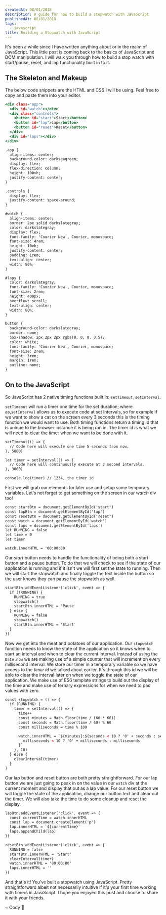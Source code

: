 ```yaml
---
createdAt: 08/01/2018
description: A guide for how to build a stopwatch with JavaScript.
publishedAt: 08/01/2018
tags:
  - javascript
title: Building a Stopwatch with JavaScript
---
```



It's been a while since I have written anything about or in the realm of JavaScript. This little post is coming back to the basics of JavaScript and DOM manipulation. I will walk you through how to build a stop watch with start/pause, reset, and lap functionality built in to it.

## The Skeleton and Makeup

The below code snippets are the HTML and CSS I will be using. Feel free to copy and paste them into your editor.

```html:stopwatch.html
<div class="app">
  <div id="watch"></div>
  <div class="controls">
    <button id="start">Start</button>
    <button id="lap">Lap</button>
    <button id="reset">Reset</button>
  </div>
  <div id="laps"></div>
</div>
```

```css:stopwatch.html
.app {
  align-items: center;
  background-color: darkseagreen;
  display: flex;
  flex-direction: column;
  height: 100vh;
  justify-content: center;
}

.controls {
  display: flex;
  justify-content: space-around;
}

#watch {
  align-items: center;
  border: 2px solid darkslategray;
  color: darkslategray;
  display: flex;
  font-family: 'Courier New', Courier, monospace;
  font-size: 4rem;
  height: 10vh;
  justify-content: center;
  padding: 1rem;
  text-align: center;
  width: 80%;
}

#laps {
  color: darkslategray;
  font-family: 'Courier New', Courier, monospace;
  font-size: 2rem;
  height: 400px;
  overflow: scroll;
  text-align: center;
  width: 80%;
}

button {
  background-color: darkslategray;
  border: none;
  box-shadow: 2px 2px 2px rgba(0, 0, 0, 0.5);
  color: white;
  font-family: 'Courier New', Courier, monospace;
  font-size: 2rem;
  height: 3rem;
  margin: 1rem;
  outline: none;
}
```

## On to the JavaScript

So JavaScript has 2 native timing functions built in: `setTimeout`, `setInterval`.

`setTimeout` will run a timer one time for the set duration; where as,`setInterval` allows us to execute code at set intervals, so for example if we want to show a cat on the screen every 3 seconds this is the timing function we would want to use. Both timing functions return a timing id that is unique to the browser instance it is being ran in. The timer id is what we will need to clear the timer when we want to be done with it.

```javascript:stopwatch.html
setTimeout(() => {
  // Code here will execute one time 5 seconds from now.
}, 5000)

let timer = setInterval(() => {
  // Code here will continuously execute at 3 second intervals.
}, 3000)

console.log(timer) // 1234, the timer id
```

First we will grab our elements for later use and setup some temporary variables. Let's not forget to get something on the screen in our _watch_ div too!

```javascript:stopwatch.html
const startBtn = document.getElementById('start')
const lapBtn = document.getElementById('lap')
const resetBtn = document.getElementById('reset')
const watch = document.getElementById('watch')
const laps = document.getElementById('laps')
let RUNNING = false
let time = 0
let timer

watch.innerHTML = '00:00:00'
```

Our _start_ button needs to handle the functionality of being both a start button and a pause button. To do that we will check to see if the state of our application is running and if it isn't we will first set the state to running. Then we will start the stopwatch and finally toggle the text inside the button so the user knows they can pause the stopwatch as well.

```javascript:stopwatch.html
startBtn.addEventListener('click', event => {
  if (!RUNNING) {
    RUNNING = true
    stopwatch()
    startBtn.innerHTML = 'Pause'
  } else {
    RUNNING = false
    stopwatch()
    startBtn.innerHTML = 'Start'
  }
})
```

Now we get into the meat and potatoes of our application. Our `stopwatch` function needs to know the state of the application so it knows when to start an interval and when to clear the current interval. Instead of using the `Date.now` we are making use of a simple counter that will increment on every millisecond interval. We store our timer in a temporary variable so we have access to the _timer id_ we talked about earlier. It's through this id we will be able to clear the interval later on when we toggle the state of our application. We make use of ES6 template strings to build out the display of the time and make use of ternary expressions for when we need to pad values with zero.

```javascript:stopwatch.html
const stopwatch = () => {
  if (RUNNING) {
    timer = setInterval(() => {
      time++
      const minutes = Math.floor(time / (60 * 60))
      const seconds = Math.floor(time / 60) % 60
      const milliseconds = time % 100

      watch.innerHTML = `${minutes}:${seconds < 10 ? '0' + seconds : seconds}:${
        milliseconds < 10 ? '0' + milliseconds : milliseconds
      }`
    }, 10)
  } else {
    clearInterval(timer)
  }
}
```

Our lap button and reset button are both pretty straightforward. For our lap button we are just going to peak in on the value in our `watch` div at the current moment and display that out as a lap value. For our reset button we will toggle the state of the application, change our button text and clear out the timer. We will also take the time to do some cleanup and reset the display.

```javascript:stopwatch.html
lapBtn.addEventListener('click', event => {
  const currentTime = watch.innerHTML
  const lap = document.createElement('p')
  lap.innerHTML = `${currentTime}`
  laps.appendChild(lap)
})

resetBtn.addEventListener('click', event => {
  RUNNING = false
  startBtn.innerHTML = 'Start'
  clearInterval(timer)
  watch.innerHTML = '00:00:00'
  laps.innerHTML = ''
})
```

And that's it! You've built a stopwatch using JavaScript. Pretty straightforward albeit not necessarily intuitive if it's your first time working with timers in JavaScript. I hope you enjoyed this post and choose to share it with your friends.

<Signature>~ Cody 🚀</Signature>
